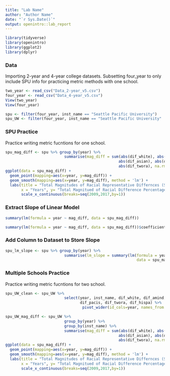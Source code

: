 ```yaml
---
title: "Lab Name"
author: "Author Name"
date: "`r Sys.Date()`"
output: openintro::lab_report
---
```


```r
library(tidyverse)
library(openintro)
library(ggplot2)
library(dplyr)
```

### Data

Importing 2-year and 4-year college datasets.
Subsetting four_year to only include SPU info for practicing metric methods with one school.

```r
two_year <- read_csv("Data_2-year_v5.csv")
four_year <- read_csv("Data_4-year_v5.csv")
View(two_year)
View(four_year)

spu <- filter(four_year, inst_name == "Seattle Pacific University")
spu_UW <- filter(four_year, inst_name == "Seattle Pacific University" | inst_name == "University of Washington-Seattle Campus")
```

### SPU Practice

Practice writing metric fucntions for one school.

```r
spu_mag_diff <- spu %>% group_by(year) %>%
                          summarise(mag_diff = sum(abs(dif_white), abs(dif_hispa), abs(dif_black),
                                                  abs(dif_asian), abs(dif_amind), abs(dif_pacis),
                                                  abs(dif_twora), na.rm=T))
ggplot(data = spu_mag_diff) +
  geom_point(mapping=aes(x=year, y=mag_diff)) +
  geom_smooth(mapping=aes(x=year, y=mag_diff), method = 'lm') +
  labs(title = "Total Magnitudes of Racial Representative Differnces (SPU)",
       x = "Years", y= "Total Magnitued of Racial Difference Percentages") +
       scale_x_continuous(breaks=seq(2009,2017,by=1))

```


### Extract Slope of Linear Model


```r
summary(lm(formula = year ~ mag_diff, data = spu_mag_diff))  

summary(lm(formula = year ~ mag_diff, data = spu_mag_diff))$coefficients[2,1] 
```

### Add Column to Dataset to Store Slope


```r
spu_lm_slope <- spu %>% group_by(year) %>%
                          summarise(lm_slope = summary(lm(formula = year ~ mag_diff, 
                                                          data = spu_mag_diff))$coefficients[2,1])
```


### Multiple Schools Practice

Practice writing metric fucntions for two school.

```r

spu_UW_clean <- spu_UW %>%
                          select(year, inst_name, dif_white, dif_amind, dif_asian, dif_black,
                                 dif_pacis, dif_twora, dif_hispa) %>%
                                  pivot_wider(id_cols=year, names_from = () )

spu_UW_mag_diff <- spu_UW %>% 
                          group_by(year) %>%
                          group_by(inst_name) %>%
                          summarise(mag_diff = sum(abs(dif_white), abs(dif_hispa), abs(dif_black),
                                                  abs(dif_asian), abs(dif_amind), abs(dif_pacis),
                                                  abs(dif_twora), na.rm=T))
ggplot(data = spu_mag_diff) +
  geom_point(mapping=aes(x=year, y=mag_diff)) +
  geom_smooth(mapping=aes(x=year, y=mag_diff), method = 'lm') +
  labs(title = "Total Magnitudes of Racial Representative Differnces (SPU)",
       x = "Years", y= "Total Magnitued of Racial Difference Percentages") +
       scale_x_continuous(breaks=seq(2009,2017,by=1))

```

